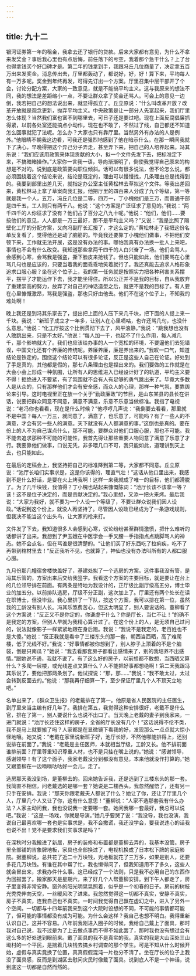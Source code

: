 ```yaml
---
---
---
```

title: 九十二
---



银河证券第一年的租金，我拿去还了银行的贷款。后来大家都有意见，为什么不拿来发奖金？事后我心里也有点后悔，前任落下的亏空，我着那个急干什么？上了台也得拿钱买个好口碑才是。第二年的钱拿到手，我跟冯丘几位商量了，决定拿五百万出来发奖金。消息传出去，厅里都轰动了，都说好，好，好！算下来，平均每人有一万多呢。奖金到年终再发，可得先订出一个方案。厅里召集中层干部开了个会，讨论分配方案，大家的一致意见，就是不能搞平均主义。这与我原来的想法不同，我的想法是差距缩小一点，不要让群众拿了奖金还骂人。可会上的意见一边倒，我若把自己的想法说出来，就显得孤立了。丘立原说：“什么叫改革开放？改革开放就是观念更新，抛弃平均主义。中央政策是让一部分人先富起来，我们厅里怎么体现？当然我们富也富不到哪里去，可日子还是要过吧。现在上面反腐倡廉抓得紧，以前各处室还能搞点小动作，现在也不敢了，不然过了线，自己都还不知道怎么回事就犯了法呢。怎么办？大家也只有靠厅里。当然另外有办法的人是例外。”他眼睛不朝我这边看，可我还是强烈地感到了他在暗示什么。在那一瞬间我就下了决心，早晚得把这个异己分子弄走，甚至弄下来，把自己的人培养起来。冯其乐说：“我们应该用政策来体现贡献的大小，拟一个文件先发下去，把标准定下来，不搞暗箱操作。”大家你一言我一语，导向渐渐明了，倒使我觉得自己原来的构想是不对的。说到底是政策要向职位倾斜。话可以有很多说法，但不论怎么说，都必须围绕着这个结论来说，结论是既定的，理由可以慢慢找，几条理由总是找得到的。我要到部里出差几天，就指定办公室主任黄松林去草拟这个文件。等我出差回来，黄松林马上拿了草案向我汇报。他把厅里的四百来人分成了九个等级，第一等就是我一个人，五万，冯丘几位是二等，四万一，丁小槐他们是三万，而普通干部是四千五，工人则只有两千八。他说：“这个方案是广泛征求了意见的。”我说：“两千四千的人你征求了没有？他们占了百分之八九十呢。”他说：“他们，他们……要按他们的意见，人人都是一万三最好，那不是平均主义吗？”又说：“我是比照了隔壁化工厅的分配方案，又向冯副厅长汇报了，才这么定的。”黄松林走了我把这份名单反复看了，觉得他还是动了脑筋的。毕竟我还要靠丁小槐他们做事，不把他们安顿下来，工作就无法开展，这是没有办法的事。哪怕我真有办法换一批人上来吧，事情也不会有什么改变。我知道那些拿两千四千的人白兴奋了一场。他们会骂人，会感到心寒，会骂我是强盗，撕下脸皮来抢钱了。但也只能如此，他们要骂在心里骂几句也是应该的，只要当着我的面乖乖地笑着就行了。我还真能去追求人格形象追求口服心服？坐在这个位子上，我的第一任务就是按照实力把各种利害关系摆平，摆平了才能运作下去，我才能坐得住。所以公正并不是我的目标，自从我放弃了重建崇高的努力，放弃了对自己的神话造型之后，就更不是我的目标了。有人要在心里慷慨激昂，骂我是强盗，那也只好由他去。他们不在这个位子上，不知我的难处啊！

晚上我还是到冯其乐家去了，提出把上面的人压下来几千块，把下面的人提上来一千块。我说：“新班子成立才一年多，让别人在心里嘀咕，也许还骂几句，也没什么意思。”他说：“化工厅按这个比例贯彻下去了，风平浪静。”我说：“跳我想也没有人敢跳出来，只是不太好。”他说：“每人加一千，也起不了什么作用，每人减几千，那个影响就大了。我们也应该给办事的人一个宽松的环境，不要逼他们去犯错误，中国文化还有个养廉的传统呢。养廉养廉，廉是养出来的。”我叹一口气，知道结论是铁定的，围绕这个结论可以有很多论证，反正是这些人自己在论证。好处到了手是真的，其他都是假的，那七八条理由也是捏出来的。我们要做的工作就是在大会小会上形成一种氛围，让所有人的思维进入已经设计好了的轨道，平均主义要不得！拒绝进入不要紧，有了氛围就不会有人有足够的勇气跳出来了。毕竟大多数人是从众的，只有那样他们才会有安全感，而众人的心理，那样一种气氛，要靠舆论来引导。这时电视里正在放一个关于“勤政廉政”的节目，是山东某县的县长在讲话，说要把群众同意不同意，满意不满意，乐意不乐意当做标准。我指了电视说：“老冯你也看看，现在是什么时候？”他哼哼几声说：“我倒要去看看，那里就不是中国？每人一万三，就同意了，满意了，也乐意了，可能吗？有了一些人的不满意，才会有另一些人的满意。天下就没有人人都满意的事。”这倒也是真的。要在份上的人不为自己谋点什么，那不可能，要群众对他们口服心服，那也不可能。我不能去追求那种不可能的可能性，我首先得让那些重要人物同意了满意了乐意了才行。我要靠他们做事，口说无凭，非多喂几口不可，我只能如此，道理讲到天上去，也只能如此。

在最后的定稿会上，我坚持把自己的标准降到第二等，大家都不同意。丘立原说：“池厅长咱们实事求是，这是你该得的，理直气壮！”这话从他口里出来，我感到不是什么好话，是要在火上烤我啊！这样一来我就成了唯一的目标，他们都滑脱了。为了几千块钱，我值得？丁小槐也站起来慷慨陈词：“池厅长该不该拿一等？该！这不是位子决定的，而是贡献决定的。”我心里想，又添一把火来烤。最后我说：“大家为我好，就不要为一个人设一个等级了，不要让群众说我们因人设政。”话说到这个份上，就没人再坚持了。尽管因人设政已经成为了一条游戏规则，但我决不能当这个出头鸟，让大家的枪来打。

文件发了下去，我知道很多人会感到心寒，议论纷纷甚至群情激愤，把什么难听的话都讲了出来。我想到了尹玉娥在中医学会一手叉腰一手指指点点跳脚骂人的神态。她不会点名，但在骂谁是很清楚的。“让他们买了好东西吃了拉痢疾，吃不了再带到棺材里去！”反正我听不见，也就算了，神仙也没有办法叫所有的人都口服心服。

九月份那几幢宿舍楼快盖好了，基建处拟了一个选房的方案。这件事我没有管，是冯其乐管的，方案出来后交给我签字。我看这个方案的主要目标，就是要让在台上的几位领导排在前面。有两条是特地为我设计的，正厅级比副厅级高五分，博士毕业的加五分。以前排队选房，厅级不分正副，这次加上了。厅里还有两个处长在读在职博士，但没毕业。我心里排了一下队，按这个方案，我可以排在第一位，虽然我的工龄没有别人长。冯其乐煞费苦心，但这太明显了，别人要说话的。董柳看了这个方案说：“反正又不是你定的，你谦虚干什么？你是厅长，当仁不让！”的确不是我定的方案，但别人早就为我精心算计过了。在这个份上的人，是无须自己过问的，说法就像影子一样紧紧地跟在身后跑。我说：“我说不是我定的，老百姓也不是大傻。”她说：“反正我就是看中了三楼东头的那一套，朝西当西晒，高了难爬楼，低了光线不好。”我说：“好事情都被你想到了，别人脖子上顶着的不是个脑袋，倒是只南瓜？”她说：“我去看那套房子都看出感情来了，别的我培养不出感情。”跟她说不通，我就不说了。有了这么好的房子，以前想都不敢想，当西晒又算什么？多爬一层楼，或光线差点又算什么？人不能把好事都想绝啊！第二天我跟冯其乐说了，要他把那两条划了。他试探说：“那，那……”我说：“我不敢太过，太过会转到反面去的。”他说：“那我再仔细算一下，至少保证厅里几个人不顶天立地吧。”

名单出来了，《群众卫生报》的老戴排在了第一。他原是省人民医院的主任医生，到厅里来当主编有好几年了。我排在第五，我觉得这种安排很好，老戴不是什么官，排在了第一，别人要说什么也说不出口了。当天晚上老戴的妻子到我家来，一进门就说：“池厅长还住这样的房子，全省的厅长没有几个！”这话说得不伦不类，我不是马上就要搬了吗？人家都是在显微镜下看我的好，发现那么一点点就大惊小怪地嚷。她又说：“老戴在家里说新班子好，池厅长好，不然他哪能排得上，还别说排在前面了。”我说：“老戴是主任医师，本就相当厅级，工龄又长。他不排前面谁排前面？厅里尊重知识尊重人材，也不是只挂在嘴上说的。”她说：“感谢领导，感谢领导！有了这个面子，我家老戴没分到都没有意见，本来他就没作打算的。”她又跟董柳在一边嘀嘀咕咕好一会儿，走了。

选房那天我没到场，是董柳去的。回来她告诉我，还是选到了三楼东头的那一套。我简直不相信，问老戴选的是哪一套？她说是二楼西头。我忽然醒悟了，还有另一只手在安排。我说：“那天你跟老戴夫人都说了什么？她让了你，还让了厅里几个人，厅里几个人又让了你，这有什么意思！”董柳说：“人家不选那套我有什么办法？人家主动问我，我也没说我一定要哪一套。她问我哪一套最好，我总可以说吧。”我说：“这是一场戏，你就是导演。”她几乎要哭了说：“我没导，我也没演，我说自己最喜欢哪一套也是实事求是，我不会撒谎，我还没学会，要我说违心的话我也说不出！党不是要求我们实事求是吗？”

在深秋时分我搬进了新居，房子的装修和布置都是董柳去弄的，我基本没管。房子里全部铺的吉象牌地板，家具也全部换过了，电视机换成了日本松下牌的家庭影院。据董柳说，总共花了近二十万块钱，光地板就花了三万多，如果是别人，还要多花几万块钱。有谁在其中帮了忙，我也懒得问了，但我知道用不了多久，这些人就会冒出来，求我办件什么事。这已经成了一个法则，只是我不必用自己的东西作为回报罢了。搬家那天是星期六，来了好几个人帮董柳安排。到下午人都走了，房子里变得非常安静。窗外的阳光明晃晃照着，似乎是一个初春的日子。房前的树枝光秃秃伸向天空，一丝暖风吹了进来。我忽然觉得这一切都不真实，安静不真实，房子不真实，连我自己也不真实。一时间我觉得自己飘在虚幻之中，进入了另外一个空间。一切都与十四年前我来到这个大院时设想的不同，不可能的事情都可能了，但可能的事情都没有成为可能。为什么会这样？我自己也想不明白。我得重新认识自己，这并不容易。八年前我刚进入圈子的时候，我给自己戴上了面具，那时我对自己说，我不过是为了上去做点事而不得不如此罢了，那时我也没有想过会有这么多的好处送到眼前来。戴了面具的我不是真实的我，真实的我是大山深处三山坳村的一个平民，是揣着几块钱去搞乡村调查的那个学生。可是不知从什么时候开始，虚假与真实竟换了位置，真真假假混沌一片也分不清了。坐在厅长的位子上我没了面具感，反而是到湖区去慰问灾民时像戴了面具。说到底人不是一个神话，说到底这一切都是自然而然的。